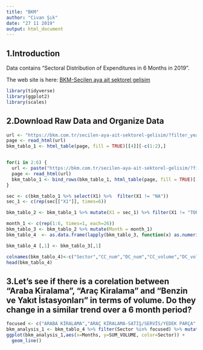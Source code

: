 ---
title: "BKM"
author: "Civan Şık"
date: "27 11 2019"
output: html_document
---


## 1.Introduction
Data contains "Sectoral Distribution of Expenditures in 6 Months in 2019".

The web site is here: [BKM-Secilen aya ait sektorel gelisim](https://bkm.com.tr/secilen-aya-ait-sektorel-gelisim/?filter_year=2019&filter_month=6&List=Listele)


```{r, echo=TRUE, message=FALSE}

library(tidyverse)
library(ggplot2)
library(scales)

```

## 2.Download Raw Data and Organize Data

```{r, echo=TRUE, message=FALSE}
url <- "https://bkm.com.tr/secilen-aya-ait-sektorel-gelisim/?filter_year=2019&filter_month=1"
page <- read_html(url)
bkm_tablo_1 <- html_table(page, fill = TRUE)[[4]][-c(1:2),]


for(i in 2:6) {
  url <- paste("https://bkm.com.tr/secilen-aya-ait-sektorel-gelisim/?filter_year=2019&filter_month=", i, sep = "")
  page <- read_html(url)
  bkm_tablo_1 <- bind_rows(bkm_tablo_1, html_table(page, fill = TRUE)[[4]][-c(1:2),-1])
}

sec <- c(bkm_tablo_1 %>% select(X1) %>%  filter(X1 != "NA"))
sec_1 <- c(rep(sec[["X1"]], times=6))

bkm_tablo_2 <- bkm_tablo_1 %>% mutate(X1 = sec_1) %>% filter(X1 != "TOPLAM")

month_1 <- c(rep(1:6, times=1, each=26))
bkm_tablo_3 <- bkm_tablo_2 %>% mutate(Month = month_1)
bkm_tablo_4  <- as.data.frame(lapply(bkm_tablo_3, function(x) as.numeric(gsub(",", ".", gsub("\\.", "", x)))))

bkm_tablo_4 [,1] <- bkm_tablo_3[,1]

colnames(bkm_tablo_4)<-c("Sector","CC_num","DC_num","CC_volume","DC_volume","Months")
head(bkm_tablo_4)


```

## 3.Let's see if there is a corelation between "Araba Kiralama", "Araç Kiralama" and "Benzin ve Yakıt İstasyonları" in terms of volume. Do they change in a similar trend over a 6 month period?

```{r, echo=TRUE}
focused <- c("ARABA KİRALAMA","ARAÇ KİRALAMA-SATIŞ/SERVİS/YEDEK PARÇA","BENZİN VE YAKIT İSTASYONLARI")
bkm_analysis_1 <- bkm_tablo_4 %>% filter(Sector %in% focused) %>% mutate(SUM_VOLUME = CC_volume + DC_volume) %>% group_by(Months) 
ggplot(bkm_analysis_1,aes(x=Months, y=SUM_VOLUME, color=Sector)) +
  geom_line()

```



